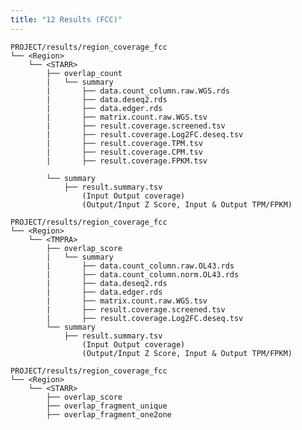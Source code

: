```yaml
---
title: "12 Results (FCC)"
---
```


```
PROJECT/results/region_coverage_fcc
└── <Region>
    └── <STARR>
        ├── overlap_count
        |   └── summary
        |       ├── data.count_column.raw.WGS.rds
        |       ├── data.deseq2.rds
        |       ├── data.edger.rds
        |       ├── matrix.count.raw.WGS.tsv
        |       ├── result.coverage.screened.tsv
        |       ├── result.coverage.Log2FC.deseq.tsv
        |       ├── result.coverage.TPM.tsv
        |       ├── result.coverage.CPM.tsv
        |       ├── result.coverage.FPKM.tsv

        └── summary
            ├── result.summary.tsv 
                (Input Output coverage)
                (Output/Input Z Score, Input & Output TPM/FPKM)
```

```
PROJECT/results/region_coverage_fcc
└── <Region>
    └── <TMPRA>
        ├── overlap_score
        |   └── summary
        |       ├── data.count_column.raw.OL43.rds
        |       ├── data.count_column.norm.OL43.rds
        |       ├── data.deseq2.rds
        |       ├── data.edger.rds
        |       ├── matrix.count.raw.WGS.tsv
        |       ├── result.coverage.screened.tsv
        |       ├── result.coverage.Log2FC.deseq.tsv
        └── summary
            ├── result.summary.tsv 
                (Input Output coverage)
                (Output/Input Z Score, Input & Output TPM/FPKM)
```

```
PROJECT/results/region_coverage_fcc
└── <Region>
    └── <STARR>
        ├── overlap_score
        ├── overlap_fragment_unique
        ├── overlap_fragment_one2one
```